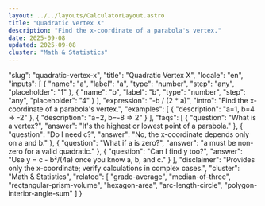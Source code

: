 ```yaml
---
layout: ../../layouts/CalculatorLayout.astro
title: "Quadratic Vertex X"
description: "Find the x-coordinate of a parabola's vertex."
date: 2025-09-08
updated: 2025-09-08
cluster: "Math & Statistics"
---
```


  "slug": "quadratic-vertex-x",
  "title": "Quadratic Vertex X",
  "locale": "en",
  "inputs": [
    {
      "name": "a",
      "label": "a",
      "type": "number",
      "step": "any",
      "placeholder": "1"
    },
    {
      "name": "b",
      "label": "b",
      "type": "number",
      "step": "any",
      "placeholder": "4"
    }
  ],
  "expression": "-b / (2 * a)",
  "intro": "Find the x-coordinate of a parabola's vertex.",
  "examples": [
    {
      "description": "a=1, b=4 ⇒ -2"
    },
    {
      "description": "a=2, b=-8 ⇒ 2"
    }
  ],
  "faqs": [
    {
      "question": "What is a vertex?",
      "answer": "It's the highest or lowest point of a parabola."
    },
    {
      "question": "Do I need c?",
      "answer": "No, the x-coordinate depends only on a and b."
    },
    {
      "question": "What if a is zero?",
      "answer": "a must be non-zero for a valid quadratic."
    },
    {
      "question": "Can I find y too?",
      "answer": "Use y = c - b²/(4a) once you know a, b, and c."
    }
  ],
  "disclaimer": "Provides only the x-coordinate; verify calculations in complex cases.",
  "cluster": "Math & Statistics",
  "related": [
    "grade-average",
    "median-of-three",
    "rectangular-prism-volume",
    "hexagon-area",
    "arc-length-circle",
    "polygon-interior-angle-sum"
  ]
}

<Calculator schema={schema} />
